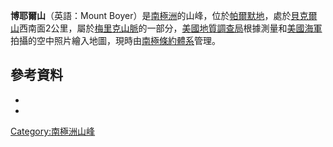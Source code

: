 {{Coord|75|7|S|72|4|W|source:GNIS|display=title}}

'''博耶爾山'''（英語：Mount Boyer）是[[南極洲|南極洲]]的山峰，位於[[帕爾默地|帕爾默地]]，處於[[貝克爾山|貝克爾山]]西南面2公里，屬於[[梅里克山脈|梅里克山脈]]的一部分，[[美國地質調查局|美國地質調查局]]根據測量和[[美國海軍|美國海軍]]拍攝的空中照片繪入地圖，現時由[[南極條約體系|南極條約體系]]管理。

==參考資料==
*{{cite gnis | type = antarid | id = 1792| name = Boyer, Mount| accessdate = 2011-08-11}}
*{{usgs-gazetteer|id=1792|name=Boyer, Mount}}

{{Antarctica-geo-stub}}
[[Category:南極洲山峰|Category:南極洲山峰]]
